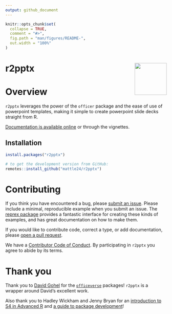 ```yaml
---
output: github_document
---
```


<!-- README.md is generated from README.Rmd. Please edit that file -->

```r
knitr::opts_chunk$set(
  collapse = TRUE,
  comment = "#>",
  fig.path = "man/figures/README-",
  out.width = "100%"
)
```


# r2pptx  <img src="man/figures/logo.png" align="right" width="100" />

<!-- badges: start -->
<!-- badges: end -->

# Overview 

`r2pptx` leverages the power of the `officer` package and the ease of use of powerpoint
templates, making it simple to create powerpoint slide decks straight from R.

[Documentation is available online](https://mattle24.github.io/r2pptx/) or through the vignettes. 

## Installation

``` r
install.packages("r2pptx")

# to get the development version from GitHub:
remotes::install_github("mattle24/r2pptx")
```

# Contributing

If you think you have encountered a bug, please [submit an issue](https://github.com/mattle24/r2pptx/issues). Please include a minimal, reproducible
example when you submit an issue. The [reprex package](https://reprex.tidyverse.org/articles/articles/learn-reprex.html) provides a fantastic interface for creating these kinds of examples, and has great documentation on how to make them.

If you would like to contribute code, correct a type, or add documentation, please [open a pull request](https://github.com/mattle24/r2pptx/pulls).

We have a [Contributor Code of Conduct](https://github.com/mattle24/r2pptx/blob/main/.github/CODE_OF_CONDUCT.md). By participating in `r2pptx` you agree to abide by its terms.

# Thank you

Thank you to [David Gohel](https://github.com/davidgohel) for the [`officeverse`](https://ardata-fr.github.io/officeverse/) packages! `r2pptx` is a wrapper
around David's excellent work.

Also thank you to Hadley Wickham and Jenny Bryan for an [introduction to S4 in Advanced R](https://adv-r.hadley.nz/s4.html) and [a guide to package development](https://r-pkgs.org/index.html)!

